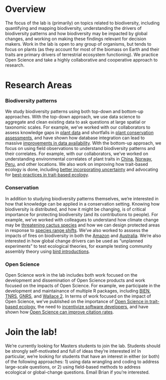 # Overview
The focus of the lab is (primarily) on topics related to biodiversity, including quantifying and mapping biodiversity, understanding the drivers of biodiversity patterns and how biodiversity may be impacted by global changes, and working on making these findings relevant for decision makers. Work in the lab is open to any group of organisms, but tends to focus on plants (as they account for most of the biomass on Earth and their traits are primary drivers of terrestrial ecosystem functioning). We practice Open Science and take a highly collaborative and cooperative approach to research.

# Research Areas

### Biodiversity patterns
We study biodiversity patterns using both top-down and bottom-up approaches. With the top-down approach, we use data science to aggregate and clean existing data to ask questions at large spatial or taxonomic scales. For example, we've worked with our collaborators to assess knowledge gaps in [plant data](http://dx.doi.org/10.1111/nph.18999) and shortfalls in [plant conservation assessments](https://doi.org/10.1002/ppp3.10369), and have shown how database integration can lead to massive [improvements in data availability](http://dx.doi.org/10.1111/geb.13497). With the bottom-up approach, we focus on using field observations to understand biodiversity patterns and their correlates. For example, with our collaborators, we've worked on understanding environmental correlates of plant traits in [China](https://doi.org/10.3389/fpls.2018.01548), [Norway](https://doi.org/10.1002/ecm.1555), [Peru](http://dx.doi.org/10.1111/geb.12645), and other locations. We also work on improving how trait-based ecology is done, including [better incorporating uncertainty](https://doi.org/10.1111/2041-210X.14160) and advocating for [best-practices in trait-based ecology](https://doi.org/10.1111/2041-210X.14033).

### Conservation
In addition to studying biodiversity patterns themselves, we're interested in how that knowledge can be applied in a conservation setting. Knowing how biodiversity is distributed, and how it might be changing, is of critical importance for protecting biodiversity (and its contributions to people). For example, we've worked with colleagues to understand how climate change may be [threatening cactus species](http://dx.doi.org/10.1038/s41477-022-01130-0) and how we can design protected areas in response to [species range shifts](https://doi.org/10.1111/ecog.05166). We've also worked to asssess the impacts of fires on biodiversity in both the [Amazon](https://www.nature.com/articles/s41586-021-03876-7) and [Australia](https://doi.org/10.1111/ddi.13265). We're also interested in how global change drivers can be used as "unplanned experiments" to test ecological theories, for example testing community assembly theory using [bird introductions](https://doi.org/10.1111/ecog.05934).

### Open Science
Open Science work in the lab includes both work focused on the development and dissemination of Open Science products and work focused on the impacts of Open Science. For example, we participate in the development and maintainance of multiple R packages, including [BIEN](https://doi.org/10.1111/2041-210X.12861), [TNRS](https://cran.r-project.org/package=TNRS), [GNRS](https://doi.org/10.1371/journal.pone.0268162), and [Wallace 2](https://doi.org/10.1111/ecog.06547). In terms of work focused on the impact of Open Science, we've published on the importance of [Open Science in trait-based ecology](https://www.nature.com/articles/s41559-020-1109-6), the need to [incentivize software developers](https://www.nature.com/articles/s41559-023-02008-w), and have shown how [Open Science can improve citation rates](https://doi.org/10.1002/ece3.70030).


# Join the lab!
We're currently looking for Masters students to join the lab. Students should be strongly self-motivated and full of ideas they're interested in! In particular, we're looking for students that have an interest in either (or both) of the following approaches: 1) using data wrangling and coding to address large-scale questions, or 2) using field-based methods to address ecological or global-change questions. Email Brian if you're interested.
